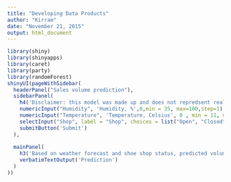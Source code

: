 ```yaml
---
title: "Developing Data Products"
author: "Kirram"
date: "November 21, 2015"
output: html_document
---
```


```r
library(shiny)
library(shinyapps)
library(caret)
library(party)
library(randomForest)
shinyUI(pageWithSidebar(
  headerPanel("Sales volume prediction"),
  sidebarPanel(
    h4('Disclaimer: this model was made up and does not repredsent real trends. The fields below allow a business owner to predict daily sales volumes based on weather data and status of the shoe shop next door. Feel free to try different combinations of Temperature/Humidity/Shoe shop status'),
    numericInput("Humidity", 'Humidity, %',0,min = 35, max=100,step=1),
    numericInput("Temperature", 'Temperature, Celsius', 0 , min = 11, max=30,step=1),
    selectInput("Shop", label = "Shop", choices = list("Open", "Closed")),
    submitButton('Submit')
  ),
  
  mainPanel(
    h3('Based on weather forecast and shoe shop status, predicted volume of units sold for tomorrow is'),
    verbatimTextOutput('Prediction')
  )
))

```

